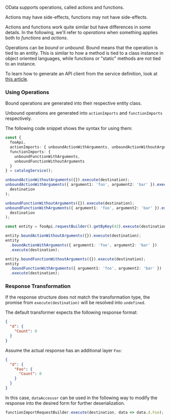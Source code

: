 OData supports operations, called actions and functions.

Actions may have side-effects, functions may not have side-effects.

Actions and functions work quite similar but have differences in some details.
In the following, we'll refer to _operations_ when something applies both to _functions_ and _actions_.

Operations can be _bound_ or _unbound_.
Bound means that the operation is tied to an entity.
This is similar to how a method is tied to a class instance in object oriented languages, while functions or "static" methods are not tied to an instance.

To learn how to generate an API client from the service definition, look at [this article](features/odata/generate-odata-client.mdx).

### Using Operations

Bound operations are generated into their respective entity class.

Unbound operations are generated into `actionImports` and `functionImports` respectively.

The following code snippet shows the syntax for using them:

```ts
const {
  fooApi,
  actionImports: { unboundActionWithArguments, unboundActionWithoutArguments },
  functionImports: {
    unboundFunctionWithArguments,
    unboundFunctionWithoutArguments
  }
} = catalogService();

unboundActionWithoutArguments({}).execute(destination);
unboundActionWithArguments({ argument1: 'foo', argument2: 'bar' }).execute(
  destination
);

unboundFunctionWithoutArguments({}).execute(destination);
unboundFunctionWithArguments({ argument1: 'foo', argument2: 'bar' }).execute(
  destination
);

const entity = fooApi.requestBuilder().getByKey(42).execute(destination);

entity.boundActionWithoutArguments({}).execute(destination);
entity
  .boundActionWithArguments({ argument1: 'foo', argument2: 'bar' })
  .execute(destination);

entity.boundFunctionWithoutArguments({}).execute(destination);
entity
  .boundFunctionWithArguments({ argument1: 'foo', argument2: 'bar' })
  .execute(destination);
```

### Response Transformation

If the response structure does not match the transformation type, the promise from `execute(destination)` will be resolved into `undefined`.

The default transformer expects the following response format:

```json
{
  "d": {
    "Count": 0
  }
}
```

Assume the actual response has an additional layer `Foo`:

```json
{
  "d": {
    "Foo": {
      "Count": 0
    }
  }
}
```

In this case, `dataAccessor` can be used in the following way to modify the response into the desired form for further deserialization.

```ts
functionImportRequestBuilder.execute(destination, data => data.d.Foo);
```
